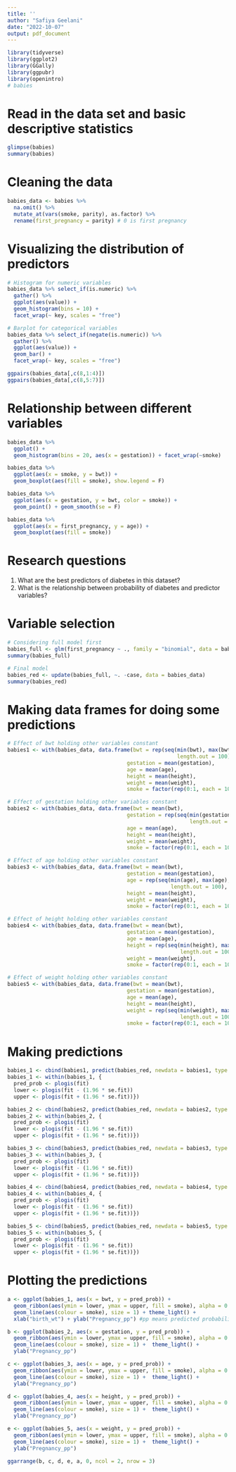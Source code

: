 ---
title: ''
author: "Safiya Geelani"
date: "2022-10-07"
output: pdf_document
---

```{r warning = F, message = F}
library(tidyverse)
library(ggplot2)
library(GGally)
library(ggpubr)
library(openintro)
# babies
```

# Read in the data set and basic descriptive statistics
```{r message = F, warning = F}
glimpse(babies)
summary(babies)
```

# Cleaning the data
```{r message = F, warning = F}
babies_data <- babies %>%
  na.omit() %>% 
  mutate_at(vars(smoke, parity), as.factor) %>%
  rename(first_pregnancy = parity) # 0 is first pregnancy
```

# Visualizing the distribution of predictors
```{r message = F, warning = F}
# Histogram for numeric variables
babies_data %>% select_if(is.numeric) %>%
  gather() %>%
  ggplot(aes(value)) +
  geom_histogram(bins = 10) +
  facet_wrap(~ key, scales = "free")

# Barplot for categorical variables
babies_data %>% select_if(negate(is.numeric)) %>%
  gather() %>%
  ggplot(aes(value)) +
  geom_bar() +
  facet_wrap(~ key, scales = "free")

ggpairs(babies_data[,c(8,1:4)])
ggpairs(babies_data[,c(8,5:7)])
```

# Relationship between different variables
```{r message = F, warning = F}
babies_data %>% 
  ggplot() +
  geom_histogram(bins = 20, aes(x = gestation)) + facet_wrap(~smoke)

babies_data %>% 
  ggplot(aes(x = smoke, y = bwt)) +
  geom_boxplot(aes(fill = smoke), show.legend = F)

babies_data %>% 
  ggplot(aes(x = gestation, y = bwt, color = smoke)) +
  geom_point() + geom_smooth(se = F)

babies_data %>% 
  ggplot(aes(x = first_pregnancy, y = age)) +
  geom_boxplot(aes(fill = smoke))
```

# Research questions
1. What are the best predictors of diabetes in this dataset?
2. What is the relationship between probability of diabetes and predictor variables?

# Variable selection
```{r message = F, warning = F}
# Considering full model first
babies_full <- glm(first_pregnancy ~ ., family = "binomial", data = babies_data)
summary(babies_full)

# Final model
babies_red <- update(babies_full, ~. -case, data = babies_data)
summary(babies_red)
```

# Making data frames for doing some predictions
```{r message = F, warning = F}
# Effect of bwt holding other variables constant
babies1 <- with(babies_data, data.frame(bwt = rep(seq(min(bwt), max(bwt),
                                                      length.out = 100),2),
                                      gestation = mean(gestation),
                                      age = mean(age),
                                      height = mean(height),
                                      weight = mean(weight),
                                      smoke = factor(rep(0:1, each = 100))))

# Effect of gestation holding other variables constant
babies2 <- with(babies_data, data.frame(bwt = mean(bwt),
                                      gestation = rep(seq(min(gestation), max(gestation),
                                                          length.out = 100), 2),
                                      age = mean(age),
                                      height = mean(height),
                                      weight = mean(weight),
                                      smoke = factor(rep(0:1, each = 100))))

# Effect of age holding other variables constant
babies3 <- with(babies_data, data.frame(bwt = mean(bwt),
                                      gestation = mean(gestation),
                                      age = rep(seq(min(age), max(age),
                                                    length.out = 100), 2),
                                      height = mean(height),
                                      weight = mean(weight),
                                      smoke = factor(rep(0:1, each = 100))))

# Effect of height holding other variables constant
babies4 <- with(babies_data, data.frame(bwt = mean(bwt),
                                      gestation = mean(gestation),
                                      age = mean(age),
                                      height = rep(seq(min(height), max(height),
                                                       length.out = 100), 2),
                                      weight = mean(weight),
                                      smoke = factor(rep(0:1, each = 100))))

# Effect of weight holding other variables constant
babies5 <- with(babies_data, data.frame(bwt = mean(bwt),
                                      gestation = mean(gestation),
                                      age = mean(age),
                                      height = mean(height),
                                      weight = rep(seq(min(weight), max(weight),
                                                       length.out = 100), 2),
                                      smoke = factor(rep(0:1, each = 100))))
```

# Making predictions
```{r message = F, warning = F}
babies_1 <- cbind(babies1, predict(babies_red, newdata = babies1, type = "link", se = TRUE))
babies_1 <- within(babies_1, {
  pred_prob <- plogis(fit)
  lower <- plogis(fit - (1.96 * se.fit))
  upper <- plogis(fit + (1.96 * se.fit))})

babies_2 <- cbind(babies2, predict(babies_red, newdata = babies2, type = "link", se = TRUE))
babies_2 <- within(babies_2, {
  pred_prob <- plogis(fit)
  lower <- plogis(fit - (1.96 * se.fit))
  upper <- plogis(fit + (1.96 * se.fit))})

babies_3 <- cbind(babies3, predict(babies_red, newdata = babies3, type = "link", se = TRUE))
babies_3 <- within(babies_3, {
  pred_prob <- plogis(fit)
  lower <- plogis(fit - (1.96 * se.fit))
  upper <- plogis(fit + (1.96 * se.fit))})

babies_4 <- cbind(babies4, predict(babies_red, newdata = babies4, type = "link", se = TRUE))
babies_4 <- within(babies_4, {
  pred_prob <- plogis(fit)
  lower <- plogis(fit - (1.96 * se.fit))
  upper <- plogis(fit + (1.96 * se.fit))})

babies_5 <- cbind(babies5, predict(babies_red, newdata = babies5, type = "link", se = TRUE))
babies_5 <- within(babies_5, {
  pred_prob <- plogis(fit)
  lower <- plogis(fit - (1.96 * se.fit))
  upper <- plogis(fit + (1.96 * se.fit))})
```

# Plotting the predictions
```{r message = F, warning = F}
a <- ggplot(babies_1, aes(x = bwt, y = pred_prob)) +
  geom_ribbon(aes(ymin = lower, ymax = upper, fill = smoke), alpha = 0.10) +
  geom_line(aes(colour = smoke), size = 1) + theme_light() +
  xlab("birth_wt") + ylab("Pregnancy_pp") #pp means predicted probabilities

b <- ggplot(babies_2, aes(x = gestation, y = pred_prob)) +
  geom_ribbon(aes(ymin = lower, ymax = upper, fill = smoke), alpha = 0.10) +
  geom_line(aes(colour = smoke), size = 1) +  theme_light() +
  ylab("Pregnancy_pp")

c <- ggplot(babies_3, aes(x = age, y = pred_prob)) +
  geom_ribbon(aes(ymin = lower, ymax = upper, fill = smoke), alpha = 0.10) +
  geom_line(aes(colour = smoke), size = 1) +  theme_light() +
  ylab("Pregnancy_pp")

d <- ggplot(babies_4, aes(x = height, y = pred_prob)) +
  geom_ribbon(aes(ymin = lower, ymax = upper, fill = smoke), alpha = 0.10) +
  geom_line(aes(colour = smoke), size = 1) +  theme_light() +
  ylab("Pregnancy_pp")

e <- ggplot(babies_5, aes(x = weight, y = pred_prob)) +
  geom_ribbon(aes(ymin = lower, ymax = upper, fill = smoke), alpha = 0.10) +
  geom_line(aes(colour = smoke), size = 1) +  theme_light() +
  ylab("Pregnancy_pp")

ggarrange(b, c, d, e, a, 0, ncol = 2, nrow = 3)
```